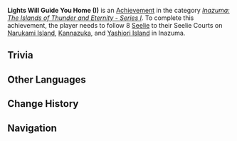 {{Achievement Infobox
|title        = Lights Will Guide You Home (I)
|id           = 80083
|order id     = 0084
|category     = Inazuma: The Islands of Thunder and Eternity - Series I
|description  = Follow 8 [[Seelie]] to their Seelie Courts on Narukami Island, Kannazuka, and Yashiori Island in Inazuma.
|requirements = 
|primogems    = 10
|tracking     = Tracks the amount of Seelie found.
|topic        = Seelie
|set          = Lights Will Guide You Home (I)
|tier         = 2
|tiers_total  = 3
|tier1        = Lights Will Guide You Home (I) (Tier 1)
|tier2        = Lights Will Guide You Home (I) (Tier 2)
|tier3        = Lights Will Guide You Home (I) (Tier 3)
|prev         = Lights Will Guide You Home (I) (Tier 1)
|next         = Lights Will Guide You Home (I) (Tier 3)
}}
'''Lights Will Guide You Home (I)''' is an [[Achievement]] in the category ''[[Inazuma: The Islands of Thunder and Eternity - Series I]]''. To complete this achievement, the player needs to follow 8 [[Seelie]] to their Seelie Courts on [[Narukami Island]], [[Kannazuka]], and [[Yashiori Island]] in Inazuma.

==Trivia==
{{Transclude|Lights Will Guide You Home (I) (Tier 1)|Trivia}}
<!--
==Video Guides==
{{EVT
|video1   = 
|caption1 = 
}}
-->
==Other Languages==
{{Transclude|Lights Will Guide You Home (I)|Other Languages}}

==Change History==
{{Change History|2.0}}
<!--
==References==
{{Reflist}}
-->
==Navigation==
{{Achievement Navbox|Inazuma: The Islands of Thunder and Eternity - Series I}}